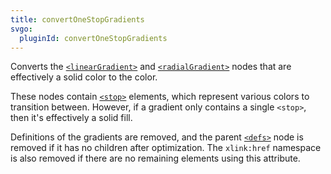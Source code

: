 ```yaml
---
title: convertOneStopGradients
svgo:
  pluginId: convertOneStopGradients
---
```


Converts the [`<linearGradient>`](https://developer.mozilla.org/docs/Web/SVG/Element/linearGradient) and [`<radialGradient>`](https://developer.mozilla.org/docs/Web/SVG/Element/radialGradient) nodes that are effectively a solid color to the color.

These nodes contain [`<stop>`](https://developer.mozilla.org/docs/Web/SVG/Element/stop) elements, which represent various colors to transition between. However, if a gradient only contains a single `<stop>`, then it's effectively a solid fill.

Definitions of the gradients are removed, and the parent [`<defs>`](https://developer.mozilla.org/docs/Web/SVG/Element/defs) node is removed if it has no children after optimization. The `xlink:href` namespace is also removed if there are no remaining elements using this attribute.
